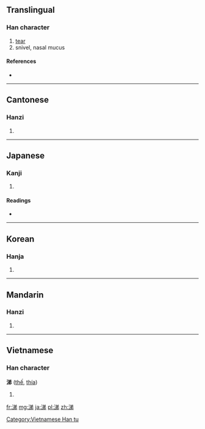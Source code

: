 {{also|洟}}
==Translingual==

===Han character===
{{Han char|rn=85|rad=水|as=07|sn=10|four=3812<sub>7</sub>|canj=水金弓竹 (ECNH)}}

# [[tear]]
# snivel, nasal mucus

====References====
* {{Han ref|kx=0627.040|dkj=17543|dj=1029.080|hdz=31633.050|uh=6D95|ud=28053|bh=AEF7|bd=44791}}

----

==Cantonese==

===Hanzi===
{{yue-hanzi|jyut=|y=tai3}}

# {{defn|lang=yue|sort=水07}}

----

==Japanese==

===Kanji===
{{ja-kanji|grade=|rs=水07}}

# {{defn|lang=ja|sort=水07}}

====Readings====
* {{ja-readings|on=[[てい]] (tei)|kun=[[なみだ]] (namida), [[なく]] (naku), [[はなしる]] (hanashiru)}}

----

==Korean==

===Hanja===
{{ko-hanja|hangeul=체|eumhun=|rv=che|mr=ch'e|y=chey}}

# {{defn|lang=ko|sort=水07}}

----

==Mandarin==

===Hanzi===
{{cmn-hanzi|pin=[[táo]] ([[tao2]]), [[tì]] ([[ti4]])|wg=t'ao<sup>2</sup>, t'i<sup>4</sup>}}

# {{defn|lang=cmn|sort=水07}}

----

==Vietnamese==

===Han character===
'''涕''' ([[thế]], [[thía]])

# {{defn|lang=vi}}

[[Category:Vietnamese Han tu]]

[[fr:涕]]
[[mg:涕]]
[[ja:涕]]
[[pl:涕]]
[[zh:涕]]